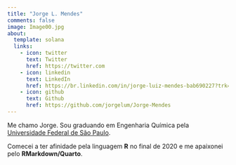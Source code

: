 ```yaml
---
title: "Jorge L. Mendes"
comments: false
image: Image00.jpg
about:
  template: solana
  links:
    - icon: twitter
      text: Twitter
      href: https://twitter.com
    - icon: linkedin
      text: LinkedIn
      href: https://br.linkedin.com/in/jorge-luiz-mendes-bab690227?trk=people-guest_people_search-card
    - icon: github
      text: Github
      href: https://github.com/jorgelum/Jorge-Mendes
---
```


::: {#hero-heading}
Me chamo Jorge. Sou graduando em Engenharia Química pela [Universidade Federal de São Paulo](https://www.unifesp.br/).

Comecei a ter afinidade pela linguagem **R** no final de 2020 e me apaixonei pelo **RMarkdown/Quarto**.
:::
